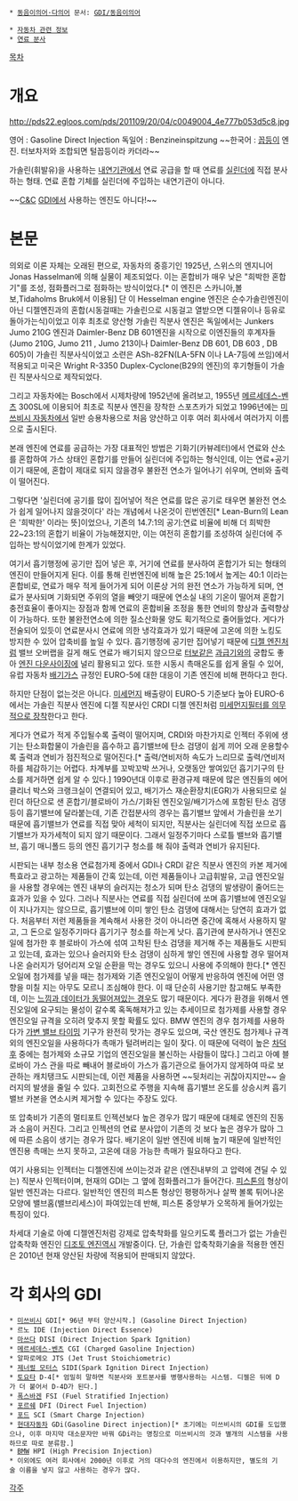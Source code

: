  * [[동음이의어·다의어]] 문서: [[GDI/동음이의어]]

 * [[자동차 관련 정보]]
 * [[연료 분사]]

[[목차]]
= 개요 =
http://pds22.egloos.com/pds/201109/20/04/c0049004_4e777b053d5c8.jpg

영어 : Gasoline Direct Injection
독일어 : Benzineinspitzung
~~한국어 : [[꼽등이]] 엔진. 터보차저와 조합되면 털꼽등이라 카더라~~

가솔린(휘발유)을 사용하는 [[내연기관]]에서 연료 공급을 할 때 연료를 [[실린더]]에 직접 분사하는 형태. 연료 혼합 기체를 실린더에 주입하는 내연기관이 아니다.

~~[[C&C]] [[GDI]]에서 사용하는 엔진도 아니다!~~

= 본문 =
의외로 이론 자체는 오래된 편으로, 자동차의 중흥기인 1925년, 스위스의 엔지니어 Jonas Hasselman에 의해 실물이 제조되었다. 이는 혼합비가 매우 낮은 "희박한 혼합기"를 조성, 점화플러그로 점화하는 방식이었다.[* 이 엔진은 스카니아,볼보,Tidaholms Bruk에서 이용됨] 단 이 Hesselman engine 엔진은 순수가솔린엔진이 아닌 디젤엔진과의 혼합(시동걸때는 가솔린으로 시동걸고 열받으면 디젤유이나 등유로 돌아가는식)이었고 이후 최초로 양산형 가솔린 직분사 엔진은 독일에서는 Junkers Jumo 210G 엔진과  Daimler-Benz DB 601엔진을 시작으로 이엔진들의 후계자들(Jumo 210G, Jumo 211 , Jumo 213이나  Daimler-Benz DB 601, DB 603 , DB 605)이 가솔린 직분사식이었고 소련은 ASh-82FN(LA-5FN 이나 LA-7등에 쓰임)에서 적용되고 미국은 Wright R-3350 Duplex-Cyclone(B29의 엔진)의 후기형들이 가솔린 직분사식으로 제작되었다.

그리고 자동차에는 Bosch에서 시제차량에 1952년에 올려보고, 1955년 [[메르세데스-벤츠]] 300SL에 이용되어 최초로 직분사 엔진을 장착한 스포츠카가 되었고 1996년에는 [[미쓰비시 자동차]]에서 일반 승용차용으로 처음 양산하고 이후 여러 회사에서 여러가지 이름으로 출시된다.

본래 엔진에 연료를 공급하는 가장 대표적인 방법은 기화기(카뷰레터)에서 연료와 산소를 혼합하여 가스 상태인 혼합기를 만들어 실린더에 주입하는 형식인데, 이는 연료+공기 이기 때문에, 혼합이 제대로 되지 않을경우 불완전 연소가 일어나기 쉬우며, 연비와 출력이 떨어진다.

그렇다면 '실린더에 공기를 많이 집어넣어 적은 연료를 많은 공기로 태우면 불완전 연소가 쉽게 일어나지 않을것이다' 라는 개념에서 나온것이 린번엔진[* Lean-Burn의 Lean은 '희박한' 이라는 뜻]이었으나, 기존의 14.7:1의 공기:연료 비율에 비해 더 희박한 22~23:1의 혼합기 비율이 가능해졌지만, 이는 여전히 혼합기를 조성하여 실린더에 주입하는 방식이었기에 한계가 있었다.

여기서 흡기행정에 공기만 집어 넣은 후, 거기에 연료를 분사하여 혼합기가 되는 형태의 엔진이 만들어지게 된다. 이를 통해 린번엔진에 비해 높은 25:1에서 높게는 40:1 이라는 혼합비로, 연료가 매우 적게 들어가게 되어 이론상 거의 완전 연소가 가능하게 되며, 연료가 분사되며 기화되면 주위의 열을 빼앗기 때문에 연소실 내의 기온이 떨어져 혼합기 충전효율이 좋아지는 장점과 함께 연료의 혼합비율 조정을 통한 연비의 향상과 출력향상이 가능하다. 또한 불완전연소에 의한 질소산화물 양도 획기적으로 줄어들었다. 게다가 전술되어 있듯이 연료분사시 연료에 의한 냉각효과가 있기 때문에 고온에 의한 노킹도 방지한 수 있어 압축비를 높일 수 있다. 흡기행정에 공기만 집어넣기 때문에 [[디젤 엔진]]처럼 밸브 오버랩을 길게 해도 연료가 배기되지 않으므로 [[터보]]같은 [[과급기]]와의 궁합도 좋아 [[엔진 다운사이징]]에 널리 활용되고 있다. 또한 시동시 촉매온도를 쉽게 올릴 수 있어, 유럽 자동차 [[배기가스]] 규정인 EURO-5에 대한 대응이 기존 엔진에 비해 편하다고 한다.

하지만 단점이 없는것은 아니다. [[미세먼지]] 배출량이 EURO-5 기준보다 높아 EURO-6 에서는 가솔린 직분사 엔진에 디젤 직분사인 CRDI 디젤 엔진처럼 [http://autotimes.hankyung.com/apps/news.sub_view?popup=0&nid=01&c1=01&c2=01&c3=00&nkey=201204222021511 미세먼지필터를 의무적으로 장착]한다고 한다.

게다가 연료가 적게 주입될수록 출력이 떨어지며, CRDI와 마찬가지로 인젝터 주위에 생기는 탄소화합물이 가솔린을 흡수하고 흡기밸브에 탄소 검댕이 쉽게 끼어 오래 운용할수록 출력과 연비가 점진적으로 떨어진다.[* 출력/연비저하 속도가 느리므로 출력/연비저하를 체감하기는 어렵다. 차계부를 꼬박꼬박 쓰거나, 오랫동안 쌓여있던 흡기기구의 탄소를 제거하면 쉽게 알 수 있다.] 1990년대 이후로 환경규제 때문에 많은 엔진들의 에어클리너 박스와 크랭크실이 연결되어 있고, 배기가스 재순환장치(EGR)가 사용되므로 실린더 하단으로 샌 혼합기/블로바이 가스/기화된 엔진오일/배기가스에 포함된 탄소 검댕 등이 흡기밸브에 달라붙는데, 기존 간접분사의 경우는 흡기밸브 앞에서 가솔린을 쏘기 때문에 흡기밸브가 연료를 직접 맞아 세척이 되지만, 직분사는 실린더에 직접 쏘므로 흡기밸브가 자가세척이 되지 않기 때문이다. 그래서 일정주기마다 스로틀 밸브와 흡기밸브, 흡기 매니폴드 등의 엔진 흡기기구 청소를 해 줘야 출력과 연비가 유지된다.

시판되는 내부 청소용 연료첨가제 중에서 GDI나 CRDI 같은 직분사 엔진의 카본 제거에 특효라고 광고하는 제품들이 간혹 있는데, 이런 제품들이나 고급휘발유, 고급 엔진오일을 사용할 경우에는 엔진 내부의 슬러지는 청소가 되며 탄소 검댕의 발생량이 줄어드는 효과가 있을 수 있다. 그러나 직분사는 연료를 직접 실린더에 쏘며 흡기밸브에 엔진오일이 지나가지는 않으므로, 흡기밸브에 이미 쌓인 탄소 검댕에 대해서는 당연히 효과가 없다. 처음부터 저런 제품들을 계속해서 사용한 것이 아니라면 중간에 혹해서 사용하지 말고, 그 돈으로 일정주기마다 흡기기구 청소를 하는게 낫다. 흡기관에 분사하거나 엔진오일에 첨가한 후 블로바이 가스에 섞여 고착된 탄소 검댕을 제거해 주는 제품들도 시판되고 있는데, 효과는 있으나 슬러지와 탄소 검댕이 심하게 쌓인 엔진에 사용할 경우 떨어져 나온 슬러지가 덩어리져 오일 순환을 막는 경우도 있으니 사용에 주의해야 한다.[* 엔진오일에 첨가제를 넣을 때는 첨가제와 기존 엔진오일이 어떻게 반응하여 엔진에 어떤 영향을 미칠 지는 아무도 모르니 조심해야 한다. 이 때 단순히 사용기만 참고해도 부족한데, 이는 [http://jkidd77.blog.me/120121131602 느낌과 데이터가 동떨어져있는 경우]도 많기 때문이다. 게다가 환경을 위해서 엔진오일에 요구되는 물성이 갈수록 혹독해져가고 있는 추세이므로 첨가제를 사용할 경우 엔진오일 규격을 오히려 맞추지 못할 확률도 있다. BMW 엔진의 경우 첨가제를 사용하다가 [[가변 밸브 타이밍]] 기구가 완전히 맛가는 경우도 있으며, 국산 엔진도 첨가제나 규격 외의 엔진오일을 사용하다가 촉매가 털려버리는 일이 잦다. 이 때문에 덕력이 높은 [[차덕후]] 중에는 첨가제와 소규모 기업의 엔진오일을 불신하는 사람들이 많다.] 그리고 아예 블로바이 가스 관을 따로 빼내어 블로바이 가스가 흡기관으로 들어가지 않게하여 따로 보관하는 캐치탱크도 시판되는데, 이런 제품을 사용하면 ~~뒷처리는 귀찮아지지만~~ 슬러지의 발생을 줄일 수 있다. 고회전으로 주행을 지속해 흡기밸브 온도를 상승시켜 흡기밸브 카본을 연소시켜 제거할 수 있다는 주장도 있다.

또 압축비가 기존의 멀티포트 인젝션보다 높은 경우가 많기 때문에 대체로 엔진의 진동과 소음이 커진다. 그리고 인젝션의 연료 분사압이 기존의 것 보다 높은 경우가 많아 그에 따른 소음이 생기는 경우가 많다. 배기온이 일반 엔진에 비해 높기 때문에 일반적인 엔진용 촉매는 쓰지 못하고, 고온에 대응 가능한 촉매가 필요하다고 한다.

여기 사용되는 인젝터는 디젤엔진에 쓰이는것과 같은 (엔진내부의 고 압력에 견딜 수 있는) 직분사 인젝터이며, 현재의 GDI는 그 옆에 점화플러그가 들어간다. [[피스톤]]의 형상이 일반 엔진과는 다르다. 일반적인 엔진의 피스톤 형상인 평평하거나 살짝 볼록 튀어나온 모양에 밸브홈(밸브리세스)이 파여있는데 반해, 피스톤 중앙부가 오목하게 들어가있는 특징이 있다.

차세대 기술로 아예 디젤엔진처럼 강제로 압축착화를 일으키도록 플러그가 없는 가솔린 압축착화 엔진인 [[디조토 엔진]]역시 개발중이다. 단, 가솔린 압축착화기술을 적용한 엔진은 2010년 현재 양산된 차량에 적용되어 판매되지 않았다.

= 각 회사의 GDI =
 * [[미쓰비시 자동차|미쓰비시]] GDI[* 96년 부터 양산시작.] (Gasoline Direct Injection)
 * 르노 IDE (Injection Direct Essence)
 * [[마쓰다 자동차 공업|마쓰다]] DISI (Direct Injection Spark Ignition)
 * [[메르세데스-벤츠]] CGI (Charged Gasoline Injection)
 * 알파로메오 JTS (Jet Trust Stoichiometric)
 * [[제너럴 모터스]] SIDI(Spark Ignition Direct Injection)
 * [[토요타]] D-4[* 엄밀히 말하면 직분사와 포트분사를 병행사용하는 시스템. 디젤은 뒤에 D가 더 붙어서 D-4D가 된다.]
 * [[폭스바겐]] FSI (Fuel Stratified Injection)
 * [[포르쉐]] DFI (Direct Fuel Injection)
 * [[포드]] SCI (Smart Charge Injection)
 * [[현대자동차]] GDi(Gasoline Direct injection)[* 초기에는 미쓰비시의 GDI를 도입했으나, 이후 마지막 대소문자만 바꿔 GDi라는 명칭으로 미쓰비시의 것과 별개의 시스템을 사용하므로 따로 분류함.]
 * [[BMW]] HPI (High Precision Injection)
 * 이외에도 여러 회사에서 2000년 이후로 거의 대다수의 엔진에서 이용하지만, 별도의 기술 이름을 넣지 않고 사용하는 경우가 많다.

[[각주]]
